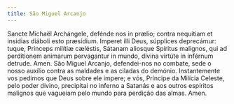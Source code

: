 ```yaml
---
title: São Miguel Arcanjo
---
```


<div class="side-by-side not-content">
  <span>
    Sancte Míchaël Archángele, defénde nos in prælio; contra nequitiam et
    insidias diáboli esto præsídium. Imperet illi Deus, súpplices deprecámur:
    tuque, Princeps milítiæ cæléstis, Sátanam aliosque Spíritus malignos, qui ad
    perditionem animarum pervagantur in mundo, divina virtúte in inférnum
    detrude. Amen.
  </span>
  <span>
    São Miguel Arcanjo, defendei-nos no combate, sede o nosso auxílio contra as
    maldades e as ciladas do demónio. Instantemente vos pedimos que Deus sobre
    ele impere; e vós, Príncipe da Milícia Celeste, pelo poder divino,
    precipitai no inferno a Satanás e aos outros espíritos malignos que vagueiam
    pelo mundo para perdição das almas. Amen.
  </span>
</div>
